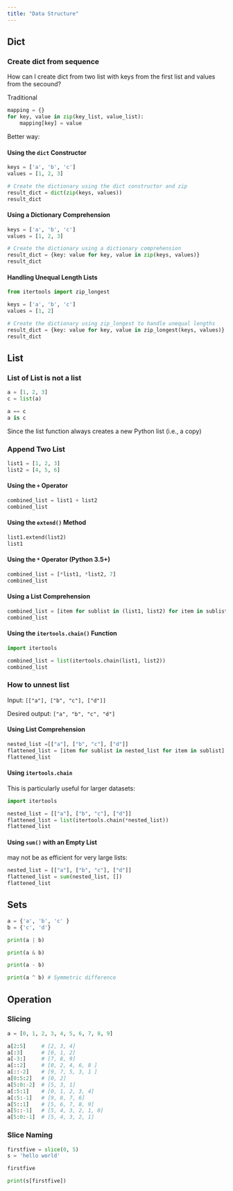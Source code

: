 ```yaml
---
title: "Data Structure"
---
```


<!-- ```{r setup, include=FALSE}
library(here)
here::i_am("basic/data-str.qmd")
source(here("_common.R"))
``` -->

## Dict

### Create dict from sequence

How can I create dict from two list with keys from the first list and values from the secound?

Traditional

```python
mapping = {}
for key, value in zip(key_list, value_list):
    mapping[key] = value
```

Better way:

#### Using the `dict` Constructor

```python
keys = ['a', 'b', 'c']
values = [1, 2, 3]

# Create the dictionary using the dict constructor and zip
result_dict = dict(zip(keys, values))
result_dict
```

#### Using a Dictionary Comprehension

```python
keys = ['a', 'b', 'c']
values = [1, 2, 3]

# Create the dictionary using a dictionary comprehension
result_dict = {key: value for key, value in zip(keys, values)}
result_dict
```

#### Handling Unequal Length Lists

```python
from itertools import zip_longest

keys = ['a', 'b', 'c']
values = [1, 2]

# Create the dictionary using zip_longest to handle unequal lengths
result_dict = {key: value for key, value in zip_longest(keys, values)}
result_dict
```

## List 

### List of List is not a list

```python
a = [1, 2, 3]
c = list(a)

a == c
a is c
```

Since the list function always creates a new Python list (i.e., a copy)

### Append Two List

```python
list1 = [1, 2, 3]
list2 = [4, 5, 6]
```

#### Using the `+` Operator

```python
combined_list = list1 + list2
combined_list
```

#### Using the `extend()` Method

```python
list1.extend(list2)
list1
```

#### Using the `*` Operator (Python 3.5+)

```python
combined_list = [*list1, *list2, 7]
combined_list
```

#### Using a List Comprehension

```python
combined_list = [item for sublist in (list1, list2) for item in sublist]
combined_list
```

#### Using the `itertools.chain()` Function

```python
import itertools

combined_list = list(itertools.chain(list1, list2))
combined_list
```


### How to unnest list

Input: `[["a"], ["b", "c"], ["d"]]`

Desired output: `["a", "b", "c", "d"]`

#### Using List Comprehension

```python
nested_list =[["a"], ["b", "c"], ["d"]]
flattened_list = [item for sublist in nested_list for item in sublist]
flattened_list
```

#### Using `itertools.chain`

This is particularly useful for larger datasets:

```python
import itertools

nested_list = [["a"], ["b", "c"], ["d"]]
flattened_list = list(itertools.chain(*nested_list))
flattened_list
```

#### Using `sum()` with an Empty List

may not be as efficient for very large lists:

```python
nested_list = [["a"], ["b", "c"], ["d"]]
flattened_list = sum(nested_list, [])
flattened_list
```

## Sets

```python
a = {'a', 'b', 'c' }
b = {'c', 'd'}

print(a | b)

print(a & b)

print(a - b)

print(a ^ b) # Symmetric difference 
```

## Operation

### Slicing

```python
a = [0, 1, 2, 3, 4, 5, 6, 7, 8, 9]

a[2:5]     # [2, 3, 4]
a[:3]      # [0, 1, 2]
a[-3:]     # [7, 8, 9]
a[::2]     # [0, 2, 4, 6, 8 ]
a[::-2]    # [9, 7, 5, 3, 1 ]
a[0:5:2]   # [0, 2]
a[5:0:-2]  # [5, 3, 1]
a[:5:1]    # [0, 1, 2, 3, 4]
a[:5:-1]   # [9, 8, 7, 6]
a[5::1]    # [5, 6, 7, 8, 9]
a[5::-1]   # [5, 4, 3, 2, 1, 0]
a[5:0:-1]  # [5, 4, 3, 2, 1]
```

### Slice Naming

```python
firstfive = slice(0, 5)
s = 'hello world'

firstfive
```

```python
print(s[firstfive])
```